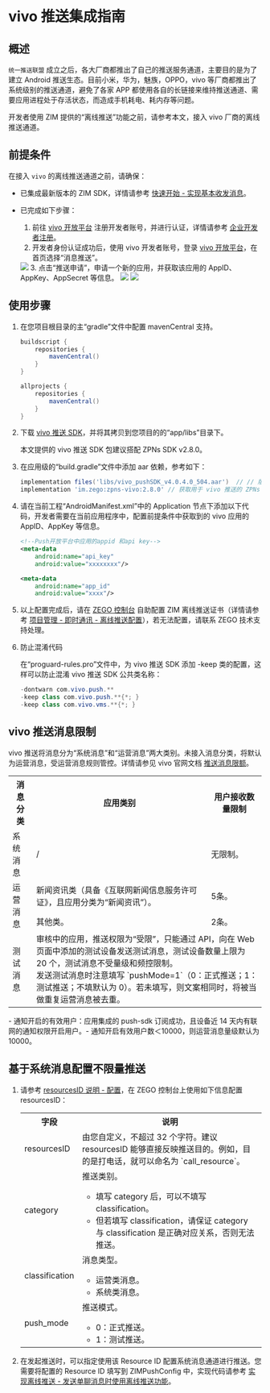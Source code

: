 # vivo 推送集成指南


## 概述

`统一推送联盟` 成立之后，各大厂商都推出了自己的推送服务通道，主要目的是为了建立 Android 推送生态。目前小米，华为，魅族，OPPO，vivo 等厂商都推出了系统级别的推送通道，避免了各家 APP 都使用各自的长链接来维持推送通道、需要应用进程处于存活状态，而造成手机耗电、耗内存等问题。

开发者使用 ZIM 提供的“离线推送”功能之前，请参考本文，接入 vivo 厂商的离线推送通道。  

## 前提条件

在接入 `vivo` 的离线推送通道之前，请确保：

- 已集成最新版本的 ZIM SDK，详情请参考 [快速开始 - 实现基本收发消息](./../Send%20and%20receive%20messages.mdx)。
- 已完成如下步骤：

    1. 前往 <a href="https://dev.vivo.com.cn/openAbility/pushNews" target="_blank" rel="noreferrer noopener">vivo 开放平台</a> 注册开发者账号，并进行认证，详情请参考 <a href="https://dev.vivo.com.cn/documentCenter/doc/2" target="_blank" rel="noreferrer noopener">企业开发者注册</a>。
    2. 开发者身份认证成功后，使用 vivo 开发者账号，登录 <a href="https://dev.vivo.com.cn/openAbility/pushNews" target="_blank" rel="noreferrer noopener">vivo 开放平台</a>，在首页选择“消息推送”。
    <Frame width="512" height="auto" caption="">
      <img src="https://doc-media.zego.im/sdk-doc/Pics/ZIM/OfflinePush/vivo1.png" />
    </Frame>
    3. 点击“推送申请”，申请一个新的应用，并获取该应用的 AppID、AppKey、AppSecret 等信息。
    <Frame width="512" height="auto" caption="">
      <img src="https://doc-media.zego.im/sdk-doc/Pics/ZIM/OfflinePush/vivo2.png" />
    </Frame>
    <Frame width="512" height="auto" caption="">
      <img src="https://doc-media.zego.im/sdk-doc/Pics/ZIM/OfflinePush/vivo3.png" />
    </Frame>

## 使用步骤

1. 在您项目根目录的主“gradle”文件中配置 mavenCentral 支持。

    ```groovy {3,9}
    buildscript {  
        repositories {  
            mavenCentral()  
        }  
    }  

    allprojects {
        repositories {  
            mavenCentral()  
        }     
    }
    ```

2. 下载 [vivo 推送 SDK](https://artifact-sdk.zego.im/zpns/sdk/vivo/vivo_pushSDK_v4.0.4.0_504.aar)，并将其拷贝到您项目的的“app/libs”目录下。

    <Warning title="注意">
    本文提供的 vivo 推送 SDK 包建议搭配 ZPNs SDK v2.8.0。
    </Warning>

3. 在应用级的“build.gradle”文件中添加 aar 依赖，参考如下：
    ```groovy
    implementation files('libs/vivo_pushSDK_v4.0.4.0_504.aar')  // // 版本为 4.0.4 的 vivo 推送 SDK
    implementation 'im.zego:zpns-vivo:2.8.0' // 获取用于 vivo 推送的 ZPNs 包
    ```
    
4. 请在当前工程“AndroidManifest.xml”中的 Application 节点下添加以下代码，开发者需要在当前应用程序中，配置前提条件中获取到的 vivo 应用的 AppID、AppKey 等信息。

    ```xml
    <!--Push开放平台中应用的appid 和api key-->
    <meta-data
        android:name="api_key"
        android:value="xxxxxxxx"/>

    <meta-data
        android:name="app_id"
        android:value="xxxx"/>
    ```

5. 以上配置完成后，请在 [ZEGO 控制台](https://console.zego.im/) 自助配置 ZIM 离线推送证书（详情请参考 [项目管理 - 即时通讯 - 离线推送配置](https://doc-zh.zego.im/article/16233)），若无法配置，请联系 ZEGO 技术支持处理。

6. 防止混淆代码
    
    在“proguard-rules.pro”文件中，为 vivo 推送 SDK 添加 -keep 类的配置，这样可以防止混淆 vivo 推送 SDK 公共类名称：

    ```java
    -dontwarn com.vivo.push.** 
    -keep class com.vivo.push.**{*; } 
    -keep class com.vivo.vms.**{*; }
    ```

## vivo 推送消息限制

vivo 推送将消息分为“系统消息”和“运营消息”两大类别。未接入消息分类，将默认为运营消息，受运营消息规则管控。详情请参见 vivo 官网文档 <a href="https://dev.vivo.com.cn/documentCenter/doc/695#w2-36381313" target="_blank" rel="noreferrer noopener">推送消息限额</a>。

<table>
<tbody><tr>
<th>消息分类</th>
<th>应用类别</th>
<th>用户接收数量限制</th>
</tr>
<tr>
<td>系统消息</td>
<td>/</td>
<td>无限制。</td>
</tr>
<tr>
<td rowspan="2">运营消息</td>
<td>新闻资讯类（具备《互联网新闻信息服务许可证》，且应用分类为“新闻资讯”）。</td>
<td>5条。</td>
</tr>
<tr>
<td>其他类。</td>
<td>2条。</td>
</tr>
<tr>
<td>测试消息</td>
<td colspan="2">审核中的应用，推送权限为“受限”，只能通过 API，向在 Web 页面中添加的测试设备发送测试消息，测试设备数量上限为 20 个，测试消息不受量级和频控限制。<br/>发送测试消息时注意填写 `pushMode=1`（0：正式推送；1：测试推送；不填默认为 0）。若未填写，则文案相同时，将被当做重复运营消息被去重。</td>
</tr>
</tbody></table>

<Note title="说明">
- 通知开启的有效用户：应用集成的 push-sdk 订阅成功，且设备近 14 天内有联网的通知权限开启用户。​
- 通知开启有效用户数＜10000，则运营消息量级默认为 10000。
</Note>


## 基于系统消息配置不限量推送

1. 请参考 [resourcesID 说明 - 配置](./ResourcesID%20introduction.mdx#配置)，在 ZEGO 控制台上使用如下信息配置 resourcesID： 

    <table>
    <tbody><tr>
    <th>字段</th>
    <th>说明</th>
    </tr>
    <tr>
    <td>resourcesID</td>
    <td>由您自定义，不超过 32 个字符。<Note title="说明">建议 resourcesID 能够直接反映推送目的。例如，目的是打电话，就可以命名为 `call_resource`。</Note></td>
    </tr>
    <tr>
    <td>category</td>
    <td>推送类别。<Warning title="注意"><ul><li>填写 category 后，可以不填写 classification。</li><li>但若填写 classification，请保证 category 与 classification 是正确对应关系，否则无法推送。</li></ul></Warning></td>
    </tr>
    <tr>
    <td>classification</td>
    <td>消息类型。<ul><li>运营类消息。</li><li>系统类消息。</li></ul></td>
    </tr>
    <tr>
    <td>push_mode</td>
    <td>推送模式。
    <ul><li>0：正式推送。</li><li>1：测试推送。</li></ul></td>
    </tr>
    </tbody></table>

3. 在发起推送时，可以指定使用该 Resource ID 配置系统消息通道进行推送。您需要将配置的 Resource ID 填写到 ZIMPushConfig 中，实现代码请参考 [实现离线推送 - 发送单聊消息时使用离线推送功能](./Implement%20offline%20push%20notification.mdx#场景-1发送单聊消息时使用离线推送功能)。
